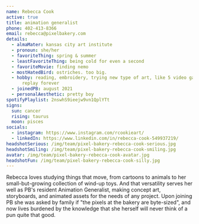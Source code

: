 ```yaml
---
name: Rebecca Cook
active: true
title: animation generalist
phone: 402-413-8366
email: rebecca@pixelbakery.com
details:
  - almaMater: kansas city art institute
  - pronoun: she/her
  - favoriteThing: spring & summer
  - leastFavoriteThing: being cold for even a second
  - favoriteMovie: finding nemo
  - mostHatedBird: ostriches. too big.
  - hobby: reading, embroidery, trying new type of art, like 5 video games she'll
      replay forever
  - joinedPB: august 2021
  - personalAesthetic: pretty boy
spotifyPlaylist: 2nswhS9ieejw9vn1QplYTt
signs:
  sun: cancer
  rising: taurus
  moon: pisces
socials:
  - instagram: https://www.instagram.com/rcookieart/
  - linkedIn: https://www.linkedin.com/in/rebecca-cook-549937219/
headshotSerious: /img/team/pixel-bakery-rebecca-cook-serious.jpg
headshotSmiling: /img/team/pixel-bakery-rebecca-cook-smiling.jpg
avatar: /img/team/pixel-bakery-rebecca-cook-avatar.jpg
headshotFun: /img/team/pixel-bakery-rebecca-cook-silly.jpg
---
```


Rebecca loves studying things that move, from cartoons to animals to her small-but-growing collection of wind-up toys. And that versatility serves her well as PB's resident Animation Generalist, making concept art, storyboards, and animated assets for the needs of any project. Upon joining PB she was asked by family if "the pixels at the bakery are byte-sized", and now lives burdened by the knowledge that she herself will never think of a pun quite that good.
